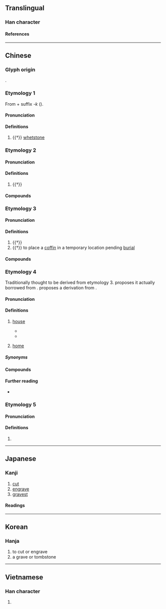 {{character info}}
==Translingual==

===Han character===
{{Han char|rn=27|rad=厂|as=08|sn=10|four=71261|canj=MTA|ids=⿸厂昔}}

====References====
{{Han ref|kx=0161.370|dkj=02961|dj=0368.140|hdz=10073.090|uh=539D}}

----

==Chinese==

===Glyph origin===
{{Han etym}}
{{Han compound|厂|昔|ls=psc|c1=s|c2=p}}.

===Etymology 1===
{{zh-forms|alt=𠪞,錯,𥕉}}
From {{och-l|磋|to rub; to polish}} + suffix ''-k'' ({{zh-ref|Schuessler, 2007}}).

====Pronunciation====
{{zh-pron
|m=cuò
|c=cok3
|mc=2
|oc=2
|ma=
|cat=n
}}

====Definitions====
{{zh-hanzi}}

# {{†}} [[whetstone]]

===Etymology 2===
{{zh-forms}}

====Pronunciation====
{{zh-pron
|m=cuò
|c=cok3
|mc=2
|oc=2
|ma=
|cat=a
}}

====Definitions====
{{zh-hanzi}}

# {{†}} {{zh-alt-form|錯|[[mixed]]; [[jumbled]]}}

====Compounds====
{{zh-der|五方雜厝}}

===Etymology 3===
{{zh-forms}}

====Pronunciation====
{{zh-pron
|m=cuò
|c=cou3
|mc=1
|oc=1
|ma=
|cat=v
}}

====Definitions====
{{zh-hanzi}}

# {{†}} {{zh-alt-form|措|to place}}
# {{†}} to place a [[coffin]] in a temporary location pending [[burial]]

====Compounds====
{{zh-der|厝基|厝火積薪|厝薪於火|厝身|奉厝|安厝|浮厝|積薪厝火|停厝|北厝}}

===Etymology 4===
{{zh-forms|alt=戍,茨,㢀,𡪣,次,聚,陬,宿,處,室-Hainan}}
Traditionally thought to be derived from etymology 3. {{zh-ref|Zhengzhang, Shangfang (2014)}} proposes it actually borrowed from {{och-l|處|residence (住處)}}. {{zh-ref|Norman (1984)}} proposes a derivation from {{och-l|戍|to garrison the frontier}}.

====Pronunciation====
{{zh-pron
|m=cuò
|c=cou3
|h=pfs=chhu
|mb=chio̤̿
|md=chió
|mn=chhù
|mn-t=cu3
|cat=n
}}

====Definitions====
{{zh-hanzi}}

# {{lb|zh|Min}} [[house]] {{gl|building}} {{zh-mw|mn:間}}
#* {{zh-x|佢 似像 一 隻 人 開 厝，地 掘 得 盡 深，厝基 做 到 石巖 上邊：做 大水 的 時候，水 撞 著[着] 樣 厝，𣍐 𢫦 得 佢 動；因為 厝 開 得 實落。|He is like a man which built an '''house''', and digged deep, and laid the foundation on a rock: and when the flood arose, the stream beat vehemently upon that '''house''', and could not shake it: for it [the '''house'''] was founded upon a rock.|MB|tr=Gṳ̀ su̿-siōng cì-ciă nêng kṳé '''chio̤̿''', diá gṳ̄-dă̤ cèng chéng, '''chio̤̿'''-gí ca̿ da̿u ciō̤-ngâng ciōng-bíng: ca̿ duōi-sṳ̌ gâ̤ sî-hē, sṳ̌ chè̤ng-diō̤ iŏ̤ng '''chio̤̿''', mài mà-dă̤ gṳ̀ dòng; éng-ṳē '''chio̤̿''' kṳé-dă̤ ì-lò̤.|ref='''1896''', ''Séng Iŏ̤ Cṳ̌ing Sṳ́: Gṳ̄ing-nǎing Hǔ gâ̤ Tǔ-kióng (Lô̤-mǎ Cī)'', Lū-gá 6:48}}
#* {{zh-x|有{Ū} 幾 間 厝 用{iōng} 磚仔 鞏\砌{khōng}　看 %起來 普通 普通|There are a few '''houses''' built with bricks; they look quite ordinary|TW|ref='''1991''', {{w2|zh|葉啟田}} ({{w|Yeh Chi-tien}}), {{lang|zh|故鄉}}}}
# {{lb|zh|Min}} [[home]]
#: {{zh-x|伊 無 佇 厝。|He/she is not home.|MN}}

=====Synonyms=====
{{zh-dial|房子}}
{{zh-dial|家}}

====Compounds====
{{zh-der|厝邊|古厝|透天厝|厝主|厝契|厝後|厝心裡|厝頂|厝囝|厝囝厝伲|厝簷|厝脊|厝殼|厝裡|厝稅:chhù-sòe;Min Nan|厝內:chhù-lāi;Min Nan|搬厝:poaⁿ-chhù|千金買厝，萬金買厝邊|死人厝:sí-lâng-chhù}}

====Further reading====
* {{thcwd|5810}}

===Etymology 5===
{{zh-forms}}

====Pronunciation====
{{zh-pron
|m=Jí
|cat=pn
}}

====Definitions====
{{zh-hanzi}}

# {{place|zh|ancient county|in modern|p/Hebei}}

----

==Japanese==

===Kanji===
{{ja-kanji|grade=|rs=厂08}}

# [[cut]]
# [[engrave]]
# [[gravest]]

====Readings====
{{ja-readings
|on=さく, そ, せき, じゃく
|kun=と, まじる, おく
}}

----

==Korean==

===Hanja===
{{ko-hanja|조}}

# to cut or engrave
# a grave or tombstone

----

==Vietnamese==

===Han character===
{{vi-readings|rs=厂08|reading=xó}}

# {{rfdef|vi|sort=厂08}}